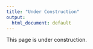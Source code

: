 ```yaml
---
title: "Under Construction"
output:
  html_document: default
---
```


This page is under construction.